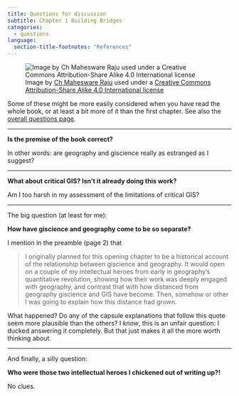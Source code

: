```yaml
---
title: Questions for discussion
subtitle: Chapter 1 Building Bridges
categories:
  - questions
language:
  section-title-footnotes: "References"
---
```



![Image by [Ch Mahesware Raju](https://commons.wikimedia.org/wiki/User:Ch_Maheswara_Raju) used under a [Creative Commons Attribution-Share Alike 4.0 International license](https://creativecommons.org/licenses/by-sa/4.0/deed.en)](lightbulb1.jpg)

Some of these might be more easily considered when you have read the whole book, or at least a bit more of it than the first chapter. See also the [overall questions page](../../other-stuff/questions-for-discussion.qmd).

<hr>

**Is the premise of the book correct?**

In other words: are geography and giscience really as estranged as I suggest?

<hr>

**What about critical GIS? Isn't it already doing this work?**

Am I too harsh in my assessment of the limitations of critical GIS?

<hr>

The big question (at least for me):

**How have giscience and geography come to be so separate?**

I mention in the preamble (page 2) that 

> I originally planned for this opening chapter to be a historical account of the relationship between giscience and geography. It would open on a couple of my intellectual heroes from early in geography’s quantitative revolution, showing how their work was deeply engaged with geography, and contrast that with how distanced from geography giscience and GIS have become. Then, somehow or other I was going to explain how this distance had grown. 

What happened? Do any of the capsule explanations that follow this quote seem more plausible than the others? I *know*, this is an unfair question: I ducked answering it completely. But that just makes it all the more worth thinking about.

<hr>

And finally, a silly question:

**Who were those two intellectual heroes I chickened out of writing up?!**

No clues.
